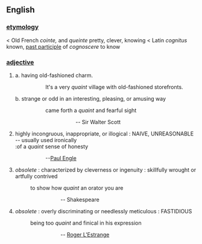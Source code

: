 {{rfc}}
==English==

=== [[etymology]] ===
< Old French ''cointe,'' and ''queinte'' pretty, clever, knowing < Latin ''cognitus'' known, [[past participle]] of ''cognoscere'' to know

=== [[adjective]] ===
<ol>
<li>a. having old-fashioned charm.
::It's a very ''quaint'' village with old-fashioned storefronts.
b. strange or odd in an interesting, pleasing, or amusing way
::came forth a ''quaint'' and fearful sight
::::::-- Sir Walter Scott

<li>highly incongruous, inappropriate, or illogical : NAIVE, UNREASONABLE -- usually used ironically<br>
:of a ''quaint'' sense of honesty
:::::--[[wikipedia:Paul Engle|Paul Engle]]

<li>''obsolete'' : characterized by cleverness or ingenuity : skillfully wrought or artfully contrived
:to show how ''quaint'' an orator you are
::::::-- Shakespeare

<li>''obsolete'' : overly discriminating or needlessly meticulous : FASTIDIOUS
:being too ''quaint'' and finical in his expression 
:::::::-- [[wikipedia:Roger L'Estrange|Roger L'Estrange]]
</ol>